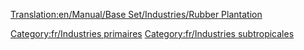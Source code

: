 [[Translation:en/Manual/Base Set/Industries/Rubber Plantation]]

{{fr/Industries|image=en/Rubberplantation.png
|nom=Plantation d'hévéas
|climats=[[fr/Manual/Climat#subtropical|Subtropical]].
|accepte=Rien
|produit=[[fr/Manual/Base Set/Cargos/Caoutchouc|Caoutchouc]]
|notes=Absent des autres [[fr/Manual/Climat|climats]]
}}

[[Category:fr/Industries primaires]]
[[Category:fr/Industries subtropicales]]